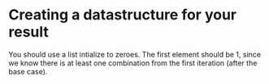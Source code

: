 <!--Title={Alphabet or Numbers}-->

<!--concepts={}-->

# Creating a datastructure for your result
You should use a list intialize to zeroes. The first element should be 1, since we know there is at least one combination from the first iteration (after the base case).
